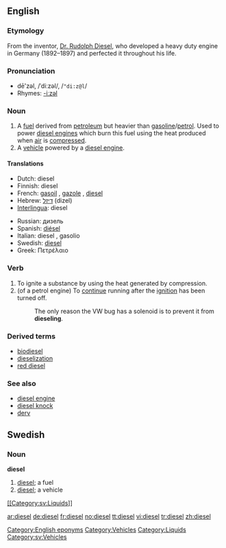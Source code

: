 {{wikipedia}}
==English==

===Etymology===
From the inventor, [[w:Rudolph Diesel|Dr. Rudolph Diesel]], who developed a heavy duty engine in Germany (1892–1897) and perfected it throughout his life.

===Pronunciation===
*dē'zəl, /ˈdiːzəl/, /<tt>"di:z@l</tt>/
*Rhymes: [[Rhymes:English:-iːzəl|-iːzəl]]

===Noun===
{{en-noun|s|-}}

# A [[fuel]] derived from [[petroleum]] but heavier than [[gasoline]]/[[petrol]]. Used to power [[diesel engine]]s which burn this fuel using the heat produced when [[air]] is [[compress]]ed.
# A [[vehicle]] powered by a [[diesel engine]].

====Translations====
{{top}}
*Dutch: diesel {{m}}
*Finnish: diesel
*French: [[gasoil]] {{m}}, [[gazole]] {{m}}, [[diesel]]
*Hebrew: [[דיזל]] (dizel) {{m}}
*[[Interlingua]]: diesel
{{mid}}
*Russian: дизель {{m}}
*Spanish: [[diésel]] {{m}}
*Italian: diesel {{m}}, gasolio {{m}}
*Swedish: [[#Swedish|diesel]] {{c}}
*Greek: Πετρέλαιο
{{bottom}}

===Verb===
{{en-verb}}

# To ignite a substance by using the heat generated by compression.
# (of a petrol engine) To [[continue]] running after the [[ignition]] has been turned off.
#:The only reason the VW bug has a solenoid is to prevent it from '''dieseling'''.

===Derived terms===
*[[biodiesel]]
*[[dieselization]]
*[[red diesel]]

===See also===
*[[diesel engine]]
*[[diesel knock]]
*[[derv]]

[[Category:English eponyms]]

==Swedish==
===Noun===
{{sv-noun-irreg-c|2=dieseln|3=dieslar}}
'''diesel''' {{c}}
#[[#English|diesel]]; a fuel
#[[#English|diesel]]; a vehicle

[[Category:Vehicles]]
[[Category:Liquids]]
[[Category:sv:Vehicles]]
[[[[Category:sv:Liquids]]]]

[[ar:diesel]]
[[de:diesel]]
[[fr:diesel]]
[[no:diesel]]
[[tt:diesel]]
[[vi:diesel]]
[[tr:diesel]]
[[zh:diesel]]